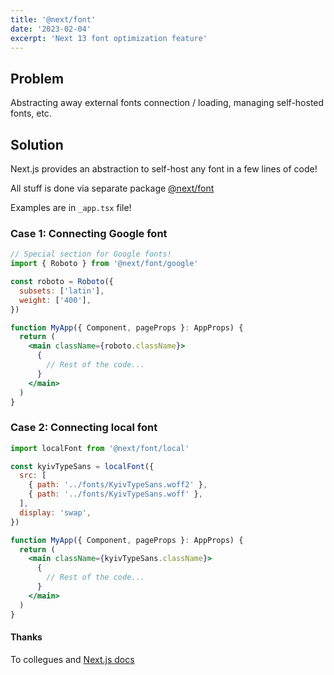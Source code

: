 ```yaml
---
title: '@next/font'
date: '2023-02-04'
excerpt: 'Next 13 font optimization feature'
---
```


## Problem

Abstracting away external fonts connection / loading, managing self-hosted fonts, etc.

## Solution

Next.js provides an abstraction to self-host any font in a few
lines of code!

All stuff is done via separate package [@next/font](https://www.npmjs.com/package/@next/font)

Examples are in `_app.tsx` file!

### Case 1: Connecting Google font

```jsx
// Special section for Google fonts!
import { Roboto } from '@next/font/google'

const roboto = Roboto({
  subsets: ['latin'],
  weight: ['400'],
})

function MyApp({ Component, pageProps }: AppProps) {
  return (
    <main className={roboto.className}>
      {
        // Rest of the code...
      }
    </main>
  )
}
```

### Case 2: Connecting local font

```jsx
import localFont from '@next/font/local'

const kyivTypeSans = localFont({
  src: [
    { path: '../fonts/KyivTypeSans.woff2' },
    { path: '../fonts/KyivTypeSans.woff' },
  ],
  display: 'swap',
})

function MyApp({ Component, pageProps }: AppProps) {
  return (
    <main className={kyivTypeSans.className}>
      {
        // Rest of the code...
      }
    </main>
  )
}
```

#### Thanks

To collegues and [Next.js docs](https://nextjs.org/docs/basic-features/font-optimization)
